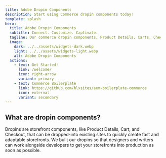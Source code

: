 ```yaml
---
title: Adobe Dropin Components
description: Start using Commerce dropin components today!
template: splash
hero:
  title: Adobe Dropin Components
  subtitle: Connect. Customize. Captivate.
  tagline: Our commerce dropin components, Product Details, Carts, Checkout and more, are among the fastest and most customizable commerce components in the industry.
  image:
    dark: ../../assets/widgets-dark.webp
    light: ../../assets/widgets-light.webp
    alt: Adobe Dropin Components
  actions:
    - text: Get Started!
      link: /welcome/
      icon: right-arrow
      variant: primary
    - text: Commerce Boilerplate
      link: https://github.com/hlxsites/aem-boilerplate-commerce
      icon: external
      variant: secondary
---
```



## What are dropin components?

<Summary>
  Dropins are storefront components, like Product Details, Cart, and Checkout, that can be
  dropped-into existing sites to quickly create fast and adaptable storefronts. We built our dropins
  so that designers and writers can work alongside developers to get your storefronts into
  production as soon as possible.
</Summary>

<CardGrid>
  <LinkCard
    icon="rocket"
    title="Quick Start"
    description="Create a storefront that includes dropins."
    href="/quick-start/create-storefront/"
  />
  <LinkCard
    icon="puzzle"
    title="How Tos"
    description="Essential tasks for developing dropins."
    href="/how-to/install/"
  />
  <LinkCard
    icon="document"
    title="Product Details"
    description="Learn about the Product Details dropin."
    href="/product-details/pdp-anatomy/"
  />
  <LinkCard
    icon="document"
    title="Cart"
    description="Learn about the Cart dropin."
    href="/cart/cart-anatomy/"
  />
  <LinkCard
    icon="document"
    title="Checkout"
    description="Learn about the Checkout dropin."
    href="/checkout/checkout-anatomy/"
  />
  <LinkCard
    icon="setting"
    title="Integrations"
    description="Add dropins to your frontend framework."
    href="/configuration/"
  />
</CardGrid>
